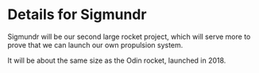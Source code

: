 # Details for Sigmundr

Sigmundr will be our second large rocket project, which will serve more to prove that we can launch our own propulsion system.

It will be about the same size as the Odin rocket, launched in 2018.
